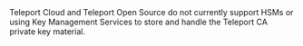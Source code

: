 <Admonition type="warning" opened={true} scopeOnly={true} title="Compatibility Warning">
Teleport Cloud and Teleport Open Source do not currently support HSMs or using
Key Management Services to store and handle the Teleport CA private key material.

</Admonition>
